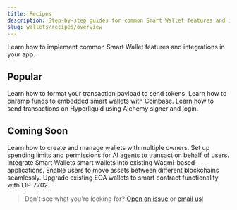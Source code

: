 ```yaml
---
title: Recipes
description: Step-by-step guides for common Smart Wallet features and integrations.
slug: wallets/recipes/overview
---
```


Learn how to implement common Smart Wallet features and integrations in your app.

## Popular

<CardGroup cols={2}>
  <Card
    title="Send USDC (or other ERC-20s)"
    href="/wallets/recipes/send-usdc"
    icon="money-bill-wave"
  >
    Learn how to format your transaction payload to send tokens.
  </Card>
  <Card
    title="Onramp Funds to Embedded Smart Wallets with Coinbase"
    href="/wallets/recipes/onramp-funds"
    icon="credit-card"
  >
    Learn how to onramp funds to embedded smart wallets with Coinbase.
  </Card>
  <Card
    title="Send Hyperliquid Transactions"
    href="/wallets/recipes/hyperliquid-wallets"
    icon="bolt"
  >
    Learn how to send transactions on Hyperliquid using Alchemy signer and
    login.
  </Card>
</CardGroup>

## Coming Soon

<CardGroup cols={2}>
  <Card title="Setup multi-owner wallets" icon="users">
    Learn how to create and manage wallets with multiple owners.
  </Card>
  <Card title="Grant AI agent allowances" icon="robot">
    Set up spending limits and permissions for AI agents to transact on behalf
    of users.
  </Card>
  <Card title="Using smart wallets with Wagmi" icon="link">
    Integrate Smart Wallets smart wallets into existing Wagmi-based
    applications.
  </Card>
  <Card title="Bridging across chains in your app" icon="bridge">
    Enable users to move assets between different blockchains seamlessly.
  </Card>
  <Card
    title="Add smart wallets to non-Alchemy embedded wallets using 7702"
    icon="wallet"
  >
    Upgrade existing EOA wallets to smart contract functionality with EIP-7702.
  </Card>
</CardGroup>

> Don't see what you're looking for? [Open an issue](https://github.com/alchemyplatform/aa-sdk/issues) or [email us](mailto:wallets@alchemy.com)!

